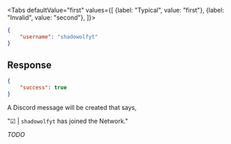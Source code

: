 <Tabs
    defaultValue="first"
    values={[
        {label: "Typical", value: "first"},
        {label: "Invalid", value: "second"},
    ]}>
<TabItem value="first">

```json
{
    "username": "shadowolfyt"
}
```

## Response

```json
{
    "success": true
}
```

A Discord message will be created that says,

"☑  | `shadowolfyt` has joined the Network."

</TabItem>
<TabItem value="second">

*TODO*

</TabItem>
</Tabs>
